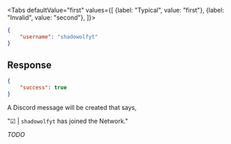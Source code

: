 <Tabs
    defaultValue="first"
    values={[
        {label: "Typical", value: "first"},
        {label: "Invalid", value: "second"},
    ]}>
<TabItem value="first">

```json
{
    "username": "shadowolfyt"
}
```

## Response

```json
{
    "success": true
}
```

A Discord message will be created that says,

"☑  | `shadowolfyt` has joined the Network."

</TabItem>
<TabItem value="second">

*TODO*

</TabItem>
</Tabs>
